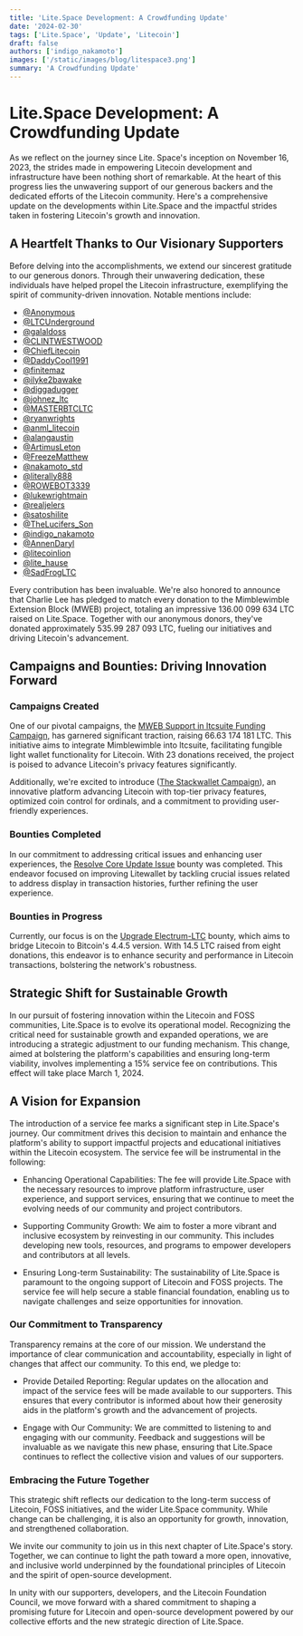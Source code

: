 ```yaml
---
title: 'Lite.Space Development: A Crowdfunding Update'
date: '2024-02-30'
tags: ['Lite.Space', 'Update', 'Litecoin']
draft: false
authors: ['indigo_nakamoto']
images: ['/static/images/blog/litespace3.png']
summary: 'A Crowdfunding Update'
---
```


# Lite.Space Development: A Crowdfunding Update

As we reflect on the journey since Lite. Space's inception on November 16, 2023, the strides made in empowering Litecoin development and infrastructure have been nothing short of remarkable. At the heart of this progress lies the unwavering support of our generous backers and the dedicated efforts of the Litecoin community. Here's a comprehensive update on the developments within Lite.Space and the impactful strides taken in fostering Litecoin's growth and innovation.

## A Heartfelt Thanks to Our Visionary Supporters

Before delving into the accomplishments, we extend our sincerest gratitude to our generous donors. Through their unwavering dedication, these individuals have helped propel the Litecoin infrastructure, exemplifying the spirit of community-driven innovation. Notable mentions include:

- [@Anonymous](https://www.x.com/anonymous)
- [@LTCUnderground](https://www.x.com/LTCUnderground)
- [@galaldoss](https://www.x.com/galaldoss)
- [@CLINTWESTWOOD](https://www.x.com/CLINTWESTWOOD)
- [@ChiefLitecoin](https://www.x.com/ChiefLitecoin)
- [@DaddyCool1991](https://www.x.com/DaddyCool1991)
- [@finitemaz](https://www.x.com/finitemaz)
- [@ilyke2bawake](https://www.x.com/ilyke2bawake)
- [@diggadugger](https://www.x.com/diggadugger)
- [@johnez_ltc](https://www.x.com/johnez_ltc)
- [@MASTERBTCLTC](https://www.x.com/MASTERBTCLTC)
- [@ryanwrights](https://www.x.com/ryanwrights)
- [@anml_litecoin](https://www.x.com/anml_litecoin)
- [@alangaustin](https://www.x.com/alangaustin)
- [@ArtimusLeton](https://www.x.com/ArtimusLeton)
- [@FreezeMatthew](https://www.x.com/FreezeMatthew)
- [@nakamoto_std](https://www.x.com/nakamoto_std)
- [@literally888](https://www.x.com/literally888)
- [@ROWEBOT3339](https://www.x.com/ROWEBOT3339)
- [@lukewrightmain](https://www.x.com/lukewrightmain)
- [@realjelers](https://www.x.com/realjelers)
- [@satoshilite](https://www.x.com/satoshilite)
- [@TheLucifers_Son](https://www.x.com/TheLucifers_Son)
- [@indigo_nakamoto](https://www.x.com/indigo_nakamoto)
- [@AnnenDaryl](https://www.x.com/AnnenDaryl)
- [@litecoinlion](https://www.x.com/litecoinlion)
- [@lite_hause](https://www.x.com/lite_hause)
- [@SadFrogLTC](https://www.x.com/SadFrogLTC)

Every contribution has been invaluable. We're also honored to announce that Charlie Lee has pledged to match every donation to the Mimblewimble Extension Block (MWEB) project, totaling an impressive 136.00 099 634 LTC raised on Lite.Space. Together with our anonymous donors, they've donated approximately 535.99 287 093 LTC, fueling our initiatives and driving Litecoin's advancement.

## Campaigns and Bounties: Driving Innovation Forward

### Campaigns Created

One of our pivotal campaigns, the [MWEB Support in ltcsuite Funding Campaign,](https://www.lite.space/missions/mweb_support_ltcsuite_funding_campaign) has garnered significant traction, raising 66.63 174 181 LTC. This initiative aims to integrate Mimblewimble into ltcsuite, facilitating fungible light wallet functionality for Litecoin. With 23 donations received, the project is poised to advance Litecoin's privacy features significantly.

Additionally, we're excited to introduce ([The Stackwallet Campaign](https://www.lite.space/missions/stackwallet)), an innovative platform advancing Litecoin with top-tier privacy features, optimized coin control for ordinals, and a commitment to providing user-friendly experiences.

### Bounties Completed

In our commitment to addressing critical issues and enhancing user experiences, the [Resolve Core Update Issue](https://www.lite.space/missions/litewallet_bounty1) bounty was completed. This endeavor focused on improving Litewallet by tackling crucial issues related to address display in transaction histories, further refining the user experience.

### Bounties in Progress

Currently, our focus is on the [Upgrade Electrum-LTC](https://www.lite.space/missions/electrum_bounty1) bounty, which aims to bridge Litecoin to Bitcoin's 4.4.5 version. With 14.5 LTC raised from eight donations, this endeavor is to enhance security and performance in Litecoin transactions, bolstering the network's robustness.

## Strategic Shift for Sustainable Growth

In our pursuit of fostering innovation within the Litecoin and FOSS communities, Lite.Space is to evolve its operational model. Recognizing the critical need for sustainable growth and expanded operations, we are introducing a strategic adjustment to our funding mechanism. This change, aimed at bolstering the platform's capabilities and ensuring long-term viability, involves implementing a 15% service fee on contributions. This effect will take place March 1, 2024.

## A Vision for Expansion

The introduction of a service fee marks a significant step in Lite.Space's journey. Our commitment drives this decision to maintain and enhance the platform's ability to support impactful projects and educational initiatives within the Litecoin ecosystem. The service fee will be instrumental in the following:

- Enhancing Operational Capabilities: The fee will provide Lite.Space with the necessary resources to improve platform infrastructure, user experience, and support services, ensuring that we continue to meet the evolving needs of our community and project contributors.

- Supporting Community Growth: We aim to foster a more vibrant and inclusive ecosystem by reinvesting in our community. This includes developing new tools, resources, and programs to empower developers and contributors at all levels.

- Ensuring Long-term Sustainability: The sustainability of Lite.Space is paramount to the ongoing support of Litecoin and FOSS projects. The service fee will help secure a stable financial foundation, enabling us to navigate challenges and seize opportunities for innovation.

### Our Commitment to Transparency

Transparency remains at the core of our mission. We understand the importance of clear communication and accountability, especially in light of changes that affect our community. To this end, we pledge to:

- Provide Detailed Reporting: Regular updates on the allocation and impact of the service fees will be made available to our supporters. This ensures that every contributor is informed about how their generosity aids in the platform's growth and the advancement of projects.

- Engage with Our Community: We are committed to listening to and engaging with our community. Feedback and suggestions will be invaluable as we navigate this new phase, ensuring that Lite.Space continues to reflect the collective vision and values of our supporters.

### Embracing the Future Together

This strategic shift reflects our dedication to the long-term success of Litecoin, FOSS initiatives, and the wider Lite.Space community. While change can be challenging, it is also an opportunity for growth, innovation, and strengthened collaboration.

We invite our community to join us in this next chapter of Lite.Space's story. Together, we can continue to light the path toward a more open, innovative, and inclusive world underpinned by the foundational principles of Litecoin and the spirit of open-source development.

In unity with our supporters, developers, and the Litecoin Foundation Council, we move forward with a shared commitment to shaping a promising future for Litecoin and open-source development powered by our collective efforts and the new strategic direction of Lite.Space.
